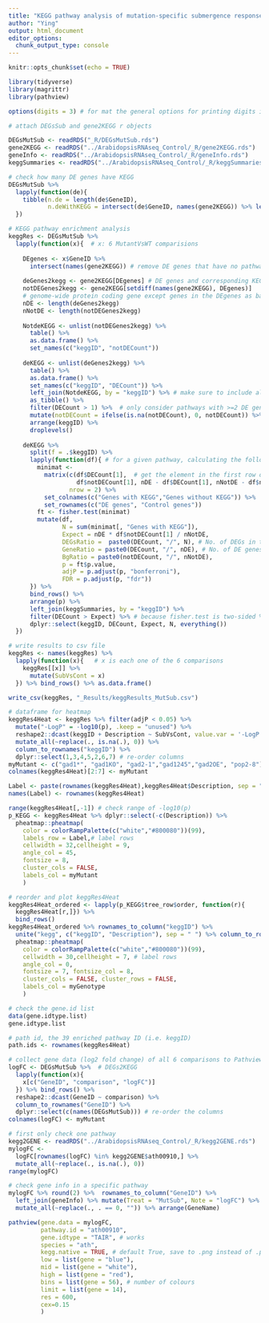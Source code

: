 ```yaml
---
title: "KEGG pathway analysis of mutation-specific submergence response in GABA mutants"
author: "Ying"
output: html_document
editor_options: 
  chunk_output_type: console
---
```


```r
knitr::opts_chunk$set(echo = TRUE)
```

```r
library(tidyverse)
library(magrittr)
library(pathview)

options(digits = 3) # for mat the general options for printing digits in RStudio
```

```r
# attach DEGsSub and gene2KEGG r objects

DEGsMutSub <- readRDS("_R/DEGsMutSub.rds")
gene2KEGG <- readRDS("../ArabidopsisRNAseq_Control/_R/gene2KEGG.rds")
geneInfo <- readRDS("../ArabidopsisRNAseq_Control/_R/geneInfo.rds")
keggSummaries <- readRDS("../ArabidopsisRNAseq_Control/_R/keggSummaries.rds")

# check how many DE genes have KEGG 
DEGsMutSub %>%
  lapply(function(de){
    tibble(n.de = length(de$GeneID),
           n.deWithKEGG = intersect(de$GeneID, names(gene2KEGG)) %>% length())
  }) 

# KEGG pathway enrichment analysis
keggRes <- DEGsMutSub %>%
  lapply(function(x){  # x: 6 MutantVsWT comparisions
    
    DEgenes <- x$GeneID %>% 
      intersect(names(gene2KEGG)) # remove DE genes that have no pathways
    
    deGenes2kegg <- gene2KEGG[DEgenes] # DE genes and corresponding KEGG
    notDEGenes2kegg <- gene2KEGG[setdiff(names(gene2KEGG), DEgenes)]
    # genome-wide protein coding gene except genes in the DEgenes as background
    nDE <- length(deGenes2kegg)
    nNotDE <- length(notDEGenes2kegg)
    
    NotdeKEGG <- unlist(notDEGenes2kegg) %>% 
      table() %>% 
      as.data.frame() %>% 
      set_names(c("keggID", "notDECount"))
    
    deKEGG <- unlist(deGenes2kegg) %>% 
      table() %>% 
      as.data.frame() %>% 
      set_names(c("keggID", "DECount")) %>% 
      left_join(NotdeKEGG, by = "keggID") %>% # make sure to include all pathways from deKEGG
      as_tibble() %>% 
      filter(DECount > 1) %>%  # only consider pathways with >=2 DE genes
      mutate(notDECount = ifelse(is.na(notDECount), 0, notDECount)) %>% # remove NAs in notDECount cells after left_join
      arrange(keggID) %>% 
      droplevels()
    
    deKEGG %>% 
      split(f = .$keggID) %>% 
      lapply(function(df){ # for a given pathway, calculating the following
        minimat <- 
          matrix(c(df$DECount[1],  # get the element in the first row of each column
                   df$notDECount[1], nDE - df$DECount[1], nNotDE - df$notDECount), 
                 nrow = 2) %>% 
          set_colnames(c("Genes with KEGG","Genes without KEGG")) %>% 
          set_rownames(c("DE genes", "Control genes"))
        ft <- fisher.test(minimat)
        mutate(df,
               N = sum(minimat[, "Genes with KEGG"]),
               Expect = nDE * df$notDECount[1] / nNotDE,
               DEGsRatio =  paste0(DECount, "/", N), # No. of DEGs in that pathway
               GeneRatio = paste0(DECount, "/", nDE), # No. of DE genes in that mutant
               BgRatio = paste0(notDECount, "/", nNotDE),
               p = ft$p.value,
               adjP = p.adjust(p, "bonferroni"),
               FDR = p.adjust(p, "fdr"))
      }) %>% 
      bind_rows() %>% 
      arrange(p) %>% 
      left_join(keggSummaries, by = "keggID") %>% 
      filter(DECount > Expect) %>% # because fisher.test is two-sided %>% 
      dplyr::select(keggID, DECount, Expect, N, everything())
  })

# write results to csv file
keggRes <- names(keggRes) %>% 
  lapply(function(x){   # x is each one of the 6 comparisons
    keggRes[[x]] %>% 
      mutate(SubVsCont = x)
  }) %>% bind_rows() %>% as.data.frame()

write_csv(keggRes, "_Results/keggResults_MutSub.csv")
```

```r
# dataframe for heatmap
keggRes4Heat <- keggRes %>% filter(adjP < 0.05) %>% 
  mutate("-LogP" = -log10(p), .keep = "unused") %>% 
  reshape2::dcast(keggID + Description ~ SubVsCont, value.var = '-LogP') %>% 
  mutate_all(~replace(., is.na(.), 0)) %>% 
  column_to_rownames("keggID") %>% 
  dplyr::select(1,3,4,5,2,6,7) # re-order columns 
myMutant <- c("gad1*", "gad1KO", "gad2-1","gad1245","gad2OE", "pop2-8")
colnames(keggRes4Heat)[2:7] <- myMutant

Label <- paste(rownames(keggRes4Heat),keggRes4Heat$Description, sep = " ")
names(Label) <- rownames(keggRes4Heat)

range(keggRes4Heat[,-1]) # check range of -log10(p)
p_KEGG <- keggRes4Heat %>% dplyr::select(-c(Description)) %>% 
  pheatmap::pheatmap(
    color = colorRampPalette(c("white","#800080"))(99),
    labels_row = Label,# label rows
    cellwidth = 32,cellheight = 9, 
    angle_col = 45,
    fontsize = 8,
    cluster_cols = FALSE,
    labels_col = myMutant
    )

# reorder and plot keggRes4Heat
keggRes4Heat_ordered <- lapply(p_KEGG$tree_row$order, function(r){
  keggRes4Heat[r,]}) %>% 
  bind_rows() 
keggRes4Heat_ordered %>% rownames_to_column("keggID") %>% 
  unite("kegg", c("keggID", "Description"), sep = " ") %>% column_to_rownames("kegg") %>% 
  pheatmap::pheatmap(
    color = colorRampPalette(c("white","#800080"))(99),
    cellwidth = 30,cellheight = 7, # label rows
    angle_col = 0,
    fontsize = 7, fontsize_col = 8,
    cluster_cols = FALSE, cluster_rows = FALSE,
    labels_col = myGenotype
    )
```

```r
# check the gene.id list
data(gene.idtype.list)
gene.idtype.list

# path id, the 39 enriched pathway ID (i.e. keggID)
path.ids <- rownames(keggRes4Heat)

# collect gene data (log2 fold change) of all 6 comparisons to Pathview 
logFC <- DEGsMutSub %>%  # DEGs2KEGG
  lapply(function(x){
    x[c("GeneID", "comparison", "logFC")]
  }) %>% bind_rows() %>%
  reshape2::dcast(GeneID ~ comparison) %>% 
  column_to_rownames("GeneID") %>% 
  dplyr::select(c(names(DEGsMutSub))) # re-order the columns
colnames(logFC) <- myMutant

# first only check one pathway 
kegg2GENE <- readRDS("../ArabidopsisRNAseq_Control/_R/kegg2GENE.rds")
mylogFC <-
  logFC[rownames(logFC) %in% kegg2GENE$ath00910,] %>% 
  mutate_all(~replace(., is.na(.), 0))
range(mylogFC)

# check gene info in a specific pathway
mylogFC %>% round(2) %>%  rownames_to_column("GeneID") %>% 
  left_join(geneInfo) %>% mutate(Treat = "MutSub", Note = "logFC") %>% 
  mutate_all(~replace(., . == 0, "")) %>% arrange(GeneName)

pathview(gene.data = mylogFC, 
         pathway.id = "ath00910",
         gene.idtype = "TAIR", # works
         species = "ath",
         kegg.native = TRUE, # default True, save to .png instead of .pdf
         low = list(gene = "blue"),
         mid = list(gene = "white"),
         high = list(gene = "red"),
         bins = list(gene = 56), # number of colours
         limit = list(gene = 14),
         res = 600,
         cex=0.15
         )

```

